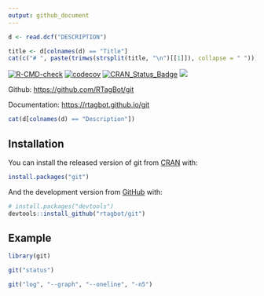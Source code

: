 ```yaml
---
output: github_document   
---
```


<!-- README.md is generated from README.Rmd. Please edit that file -->


```r
d <- read.dcf("DESCRIPTION")
```

```r
title <- d[colnames(d) == "Title"]
cat(c("# ", paste(trimws(strsplit(title, "\n")[[1]]), collapse = " ")))
```

<!-- badges: start -->
[![R-CMD-check](https://github.com/rtagbot/git/workflows/R-CMD-check/badge.svg)](https://github.com/rtagbot/git/actions)
[![codecov](https://codecov.io/gh/rtagbot/git/branch/master/graph/badge.svg)](https://codecov.io/gh/rtagbot/git)
[![CRAN\_Status\_Badge](https://www.r-pkg.org/badges/version/git)](https://cran.r-project.org/package=git)
[![](https://cranlogs.r-pkg.org/badges/grand-total/git)](https://cran.r-project.org/package=git)
<!-- badges: end -->


Github: [https://github.com/RTagBot/git](https://github.com/RTagBot/git)

Documentation: [https://rtagbot.github.io/git](https://rtagbot.github.io/git)

```r
cat(d[colnames(d) == "Description"])
```

## Installation

You can install the released version of git from [CRAN](https://CRAN.R-project.org) with:

``` r
install.packages("git")
```

And the development version from [GitHub](https://github.com/) with:

``` r
# install.packages("devtools")
devtools::install_github("rtagbot/git")
```
## Example

```r
library(git)

git("status")

git("log", "--graph", "--oneline", "-n5")
```
